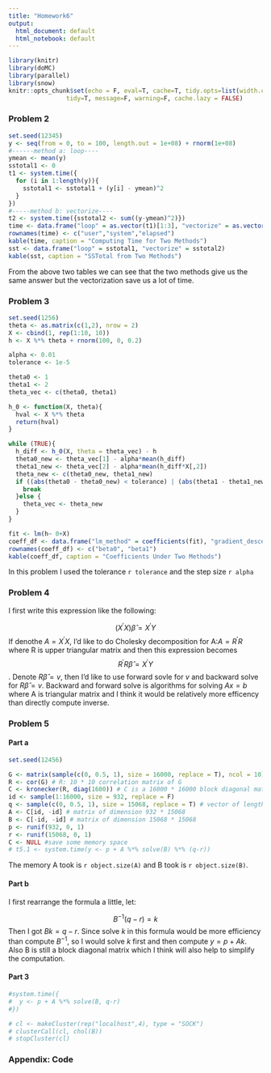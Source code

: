 ```yaml
---
title: "Homework6"
output:
  html_document: default
  html_notebook: default
---
```


```r
library(knitr)
library(doMC)
library(parallel)
library(snow)
knitr::opts_chunk$set(echo = F, eval=T, cache=T, tidy.opts=list(width.cutoff=55),
                tidy=T, message=F, warning=F, cache.lazy = FALSE)
```

### Problem 2  

```r
set.seed(12345)
y <- seq(from = 0, to = 100, length.out = 1e+08) + rnorm(1e+08)
#------method a: loop----
ymean <- mean(y)
sstotal1 <- 0
t1 <- system.time({
  for (i in 1:length(y)){
    sstotal1 <- sstotal1 + (y[i] - ymean)^2
  }
})
#-----method b: vectorize----
t2 <- system.time({sstotal2 <- sum((y-ymean)^2)})
time <- data.frame("loop" = as.vector(t1)[1:3], "vectorize" = as.vector(t2)[1:3])
rownames(time) <- c("user","system","elapsed")
kable(time, caption = "Computing Time for Two Methods")
sst <- data.frame("loop" = sstotal1, "vectorize" = sstotal2)
kable(sst, caption = "SSTotal from Two Methods")
```   

From the above two tables we can see that the two methods give us the same answer but the vectorization save us a lot of time.  

### Problem 3  

```r
set.seed(1256)
theta <- as.matrix(c(1,2), nrow = 2)
X <- cbind(1, rep(1:10, 10))
h <- X %*% theta + rnorm(100, 0, 0.2)

alpha <- 0.01
tolerance <- 1e-5

theta0 <- 1
theta1 <- 2
theta_vec <- c(theta0, theta1)

h_0 <- function(X, theta){
  hval <- X %*% theta
  return(hval)
}

while (TRUE){
  h_diff <- h_0(X, theta = theta_vec) - h
  theta0_new <- theta_vec[1] - alpha*mean(h_diff)
  theta1_new <- theta_vec[2] - alpha*mean(h_diff*X[,2])
  theta_new <- c(theta0_new, theta1_new)
  if ((abs(theta0 - theta0_new) < tolerance) | (abs(theta1 - theta1_new) < tolerance)){
    break
  }else {
    theta_vec <- theta_new
  }
}

fit <- lm(h~ 0+X)
coeff_df <- data.frame("lm_method" = coefficients(fit), "gradient_descent" = theta_vec)
rownames(coeff_df) <- c("beta0", "beta1")
kable(coeff_df, caption = "Coefficients Under Two Methods")
```  

In this problem I used the tolerance `r tolerance` and the step size `r alpha`

### Problem 4  

I first write this expression like the following:  

$$(X^{'}X)\hat{\beta} = X^{'}Y $$
If denothe $A = X^{'}X$, I'd like to do Cholesky decomposition for A:$A = R^{'}R$ where R is upper triangular matrix and then this expression becomes $$R^{'}R\hat{\beta} = X^{'}Y$$.
Denote $R\hat{\beta} = v$, then I'd like to use forward sovle for $v$ and backward solve for $R\hat{\beta} = v$. Backward and forward solve is algorithms for solving $Ax = b$ where A is triangular matrix and I think it would be relatively more efficency than directly compute inverse.  



### Problem 5  

#### Part a  

```r
set.seed(12456)

G <- matrix(sample(c(0, 0.5, 1), size = 16000, replace = T), ncol = 10)
R <- cor(G) # R: 10 * 10 correlation matrix of G
C <- kronecker(R, diag(1600)) # C is a 16000 * 16000 block diagonal matrix
id <- sample(1:16000, size = 932, replace = F)
q <- sample(c(0, 0.5, 1), size = 15068, replace = T) # vector of length 15068 
A <- C[id, -id] # matrix of dimension 932 * 15068
B <- C[-id, -id] # matrix of dimension 15068 * 15068
p <- runif(932, 0, 1)
r <- runif(15068, 0, 1)
C <- NULL #save some memory space
# t5.1 <- system.time(y <- p + A %*% solve(B) %*% (q-r))
```  

The memory A took is `r object.size(A)` and B took is `r object.size(B)`.  

#### Part b  

I first rearrange the formula a little, let:  

$$B^{-1} (q-r) = k$$
Then I got $Bk = q-r$. Since solve $k$ in this formula would be more efficiency than compute $B^{-1}$, so I would solve $k$ first and then compute $y = p + Ak$.  
Also B is still a block diagonal matrix which I think will also help to simplify the computation.  

#### Part 3  

```r

#system.time({
#  y <- p + A %*% solve(B, q-r)
#})

# cl <- makeCluster(rep("localhost",4), type = "SOCK")
# clusterCall(cl, chol(B))
# stopCluster(cl)
```  

### Appendix: Code  

```r
  
```
















